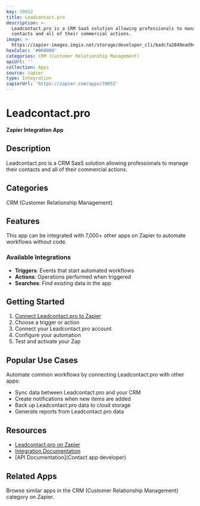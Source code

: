 ```yaml
---
key: 39052
title: Leadcontact.pro
description: >-
  Leadcontact.pro is a CRM SaaS solution allowing professionals to manage their
  contacts and all of their commercial actions.
image: >-
  https://zapier-images.imgix.net/storage/developer_cli/badc7a2849ead9c7382ab869da7e4345.png?auto=format%2Ccompress&ixlib=python-3.0.0&q=50
hexColor: '#000000'
categories: CRM (Customer Relationship Management)
apiUrl: ''
collection: Apps
source: zapier
type: Integration
zapierUrl: 'https://zapier.com/apps/39052'
---
```

# Leadcontact.pro

**Zapier Integration App**

## Description

Leadcontact.pro is a CRM SaaS solution allowing professionals to manage their contacts and all of their commercial actions.

## Categories

CRM (Customer Relationship Management)

## Features

This app can be integrated with 7,000+ other apps on Zapier to automate workflows without code.

### Available Integrations

- **Triggers**: Events that start automated workflows
- **Actions**: Operations performed when triggered
- **Searches**: Find existing data in the app

## Getting Started

1. [Connect Leadcontact.pro to Zapier](https://zapier.com/apps/39052)
2. Choose a trigger or action
3. Connect your Leadcontact.pro account
4. Configure your automation
5. Test and activate your Zap

## Popular Use Cases

Automate common workflows by connecting Leadcontact.pro with other apps:

- Sync data between Leadcontact.pro and your CRM
- Create notifications when new items are added
- Back up Leadcontact.pro data to cloud storage
- Generate reports from Leadcontact.pro data

## Resources

- [Leadcontact.pro on Zapier](https://zapier.com/apps/39052)
- [Integration Documentation](https://zapier.com/apps/39052/integrations)
- [API Documentation](Contact app developer)

## Related Apps

Browse similar apps in the CRM (Customer Relationship Management) category on Zapier.
